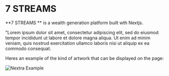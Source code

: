 
# 7 STREAMS

**7 STREAMS ** is a wealth generation platform built wth Nextjs.

"Lorem ipsum dolor sit amet, consectetur adipiscing elit, sed do eiusmod tempor incididunt ut labore et dolore magna aliqua. Ut enim ad minim veniam, quis nostrud exercitation ullamco laboris nisi ut aliquip ex ea commodo consequat.

Heres an example of the kind of artwork that can be displayed on the page:

<Bleed>![Nextra Example](../public/demo.png)</Bleed>
